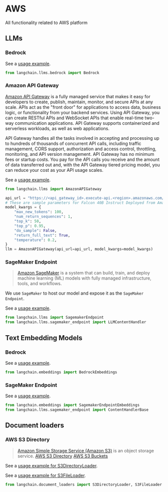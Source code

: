 # AWS

All functionality related to AWS platform

## LLMs

### Bedrock

See a [usage example](/docs/integrations/llms/bedrock).

```python
from langchain.llms.bedrock import Bedrock
```

### Amazon API Gateway

[Amazon API Gateway](https://aws.amazon.com/api-gateway/) is a fully managed service that makes it easy for developers to create, publish, maintain, monitor, and secure APIs at any scale. APIs act as the "front door" for applications to access data, business logic, or functionality from your backend services. Using API Gateway, you can create RESTful APIs and WebSocket APIs that enable real-time two-way communication applications. API Gateway supports containerized and serverless workloads, as well as web applications.

API Gateway handles all the tasks involved in accepting and processing up to hundreds of thousands of concurrent API calls, including traffic management, CORS support, authorization and access control, throttling, monitoring, and API version management. API Gateway has no minimum fees or startup costs. You pay for the API calls you receive and the amount of data transferred out and, with the API Gateway tiered pricing model, you can reduce your cost as your API usage scales.

See a [usage example](/docs/integrations/llms/amazon_api_gateway_example).

```python
from langchain.llms import AmazonAPIGateway

api_url = "https://<api_gateway_id>.execute-api.<region>.amazonaws.com/LATEST/HF"
# These are sample parameters for Falcon 40B Instruct Deployed from Amazon SageMaker JumpStart
model_kwargs = {
    "max_new_tokens": 100,
    "num_return_sequences": 1,
    "top_k": 50,
    "top_p": 0.95,
    "do_sample": False,
    "return_full_text": True,
    "temperature": 0.2,
}
llm = AmazonAPIGateway(api_url=api_url, model_kwargs=model_kwargs)
```

### SageMaker Endpoint

>[Amazon SageMaker](https://aws.amazon.com/sagemaker/) is a system that can build, train, and deploy machine learning (ML) models with fully managed infrastructure, tools, and workflows.

We use `SageMaker` to host our model and expose it as the `SageMaker Endpoint`.

See a [usage example](/docs/integrations/llms/sagemaker).

```python
from langchain.llms import SagemakerEndpoint
from langchain.llms.sagemaker_endpoint import LLMContentHandler
```

## Text Embedding Models

### Bedrock

See a [usage example](/docs/integrations/text_embedding/bedrock).
```python
from langchain.embeddings import BedrockEmbeddings
```

### SageMaker Endpoint

See a [usage example](/docs/integrations/text_embedding/sagemaker-endpoint).
```python
from langchain.embeddings import SagemakerEndpointEmbeddings
from langchain.llms.sagemaker_endpoint import ContentHandlerBase
```


## Document loaders

### AWS S3 Directory
>[Amazon Simple Storage Service (Amazon S3)](https://docs.aws.amazon.com/AmazonS3/latest/userguide/using-folders.html) is an object storage service.
>[AWS S3 Directory](https://docs.aws.amazon.com/AmazonS3/latest/userguide/using-folders.html)
>[AWS S3 Buckets](https://docs.aws.amazon.com/AmazonS3/latest/userguide/UsingBucket.html)

See a [usage example for S3DirectoryLoader](/docs/integrations/document_loaders/aws_s3_directory.html).

See a [usage example for S3FileLoader](/docs/integrations/document_loaders/aws_s3_file.html).

```python
from langchain.document_loaders import S3DirectoryLoader, S3FileLoader
```
